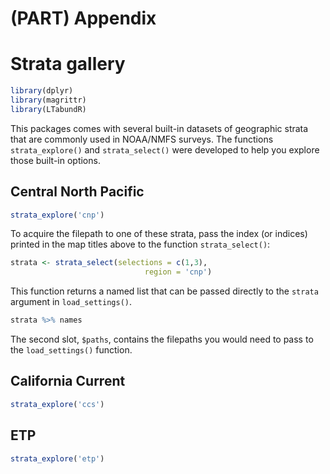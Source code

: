 # (PART) Appendix {-} 

# Strata gallery {#stratagallery}

```r
library(dplyr)
library(magrittr)
library(LTabundR)
```

This packages comes with several built-in datasets of geographic strata that are commonly used in NOAA/NMFS surveys.  The functions `strata_explore()` and `strata_select()` were developed to help you explore those built-in options.  


## Central North Pacific {-} 

```r
strata_explore('cnp')
```

To acquire the filepath to one of these strata, pass the index (or indices) printed in the map titles above to the function `strata_select()`:  

```r
strata <- strata_select(selections = c(1,3),
                              region = 'cnp')
```

This function returns a named list that can be passed directly to the `strata` argument in `load_settings()`.  

```r
strata %>% names
```

The second slot, `$paths`, contains the filepaths you would need to pass to the `load_settings()` function.  


## California Current {-}  

```r
strata_explore('ccs')
```

## ETP {-}

```r
strata_explore('etp')
```


